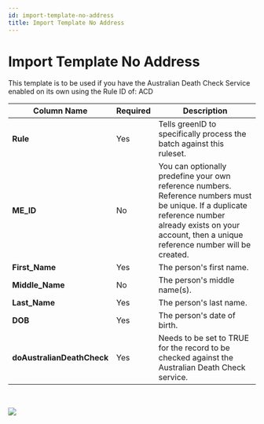 ```yaml
---
id: import-template-no-address
title: Import Template No Address
---
```


# Import Template No Address

This template is to be used if you have the Australian Death Check Service enabled on its own using the Rule ID of: ACD

| **Column Name**            | **Required** | **Description**                                                                                                                                                                                            |
| -------------------------- | ------------ | ---------------------------------------------------------------------------------------------------------------------------------------------------------------------------------------------------------- |
| **Rule**                   | Yes          | Tells greenID to specifically process the batch against this ruleset.                                                                                                                                      |
| **ME\_ID**                 | No           | You can optionally predefine your own reference numbers. Reference numbers must be unique. If a duplicate reference number already exists on your account, then a unique reference number will be created. |
| **First\_Name**            | Yes          | The person's first name.                                                                                                                                                                                   |
| **Middle\_Name**           | No           | The person's middle name(s).                                                                                                                                                                               |
| **Last\_Name**             | Yes          | The person's last name.                                                                                                                                                                                    |
| **DOB**                    | Yes          | The person's date of birth.                                                                                                                                                                                |
| **doAustralianDeathCheck** | Yes          | Needs to be set to TRUE for the record to be checked against the Australian Death Check service.                                                                                                           |

 

![](/img/excel5.png)
